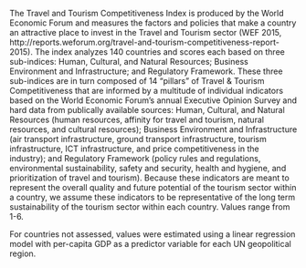 The Travel and Tourism Competitiveness Index is produced by the World Economic Forum and measures the factors and policies that make a country an attractive place to invest in the Travel and Tourism sector (WEF 2015, http://reports.weforum.org/travel-and-tourism-competitiveness-report-2015). The index analyzes 140 countries and scores each based on three sub-indices: Human, Cultural, and Natural Resources; Business Environment and Infrastructure; and Regulatory Framework. These three sub-indices are in turn composed of 14 “pillars” of Travel & Tourism Competitiveness that are informed by a multitude of individual indicators based on the World Economic Forum’s annual Executive Opinion Survey and hard data from publically available sources: Human, Cultural, and Natural Resources (human resources, affinity for travel and tourism, natural resources, and cultural resources); Business Environment and Infrastructure (air transport infrastructure, ground transport infrastructure, tourism infrastructure, ICT infrastructure, and price competitiveness in the industry); and Regulatory Framework (policy rules and regulations, environmental sustainability, safety and security, health and hygiene, and prioritization of travel and tourism). Because these indicators are meant to represent the overall quality and future potential of the tourism sector within a country, we assume these indicators to be representative of the long term sustainability of the tourism sector within each country.  Values range from 1-6. 

For countries not assessed, values were estimated using a linear regression model with per-capita GDP as a predictor variable for each UN geopolitical region.
